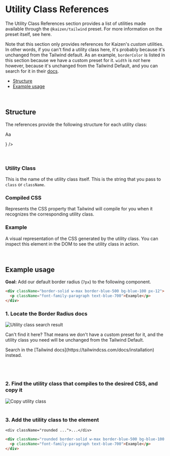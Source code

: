 
<Meta title="Guides/Tailwind/Utility Class References/Overview" />

# Utility Class References

The Utility Class References section provides a list of utilities made available through the `@kaizen/tailwind` preset.
For more information on the preset itself, see <LinkTo pageId="systems-tailwind-overview">here</LinkTo>.

Note that this section only provides references for Kaizen's _custom_ utilities.
In other words, if you can't find a utility class here, it's probably because it's unchanged from the Tailwind default.
As an example, `borderColor` is listed in this section because we have a custom preset for it. `width` is _not_ here however, because it's unchanged from the Tailwind Default, and you can search for it in their [docs](https://tailwindcss.com/docs/width).

- [Structure](#structure)
- [Example usage](#example-usage)

<br />

## Structure

The references provide the following structure for each utility class:

<Unstyled>
  <div className="w-100">
    <TailwindStoryTemplate
      compiledCssPropertyName="width"
      classKeyValues={[{ utilityClassName: 'text-heading-1', cssProperty: '2.125rem' }]}
      renderExampleComponent={(cssProperty) => <p style={{ fontSize: cssProperty }}>Aa</p>}
    />
  </div>
</Unstyled>

<br />
<br />

### Utility Class

This is the name of the utility class itself. This is the string that you pass to `class` or `className`.

### Compiled CSS

Represents the CSS property that Tailwind will compile for you when it recognizes the corresponding utility class.

### Example

A visual representation of the CSS generated by the utility class. You can inspect this element in the DOM to see the utility class in action.

<br />

## Example usage

**Goal:** Add our default border radius (`7px`) to the following component.

```html
<div className="border-solid w-max border-blue-500 bg-blue-100 px-12">
  <p className="font-family-paragraph text-blue-700">Example</p>
</div>
```

### 1. Locate the Border Radius docs

<div className="max-w-[600px]">
  <img src={UtilitySearchResult} alt="Utility class search result" />
</div>

<p>
  Can&apos;t find it here? That means we don&apos;t have a custom preset for it, and the utility
  class you need will be unchanged from the Tailwind Default.
</p>
<p>Search in the [Tailwind docs](https://tailwindcss.com/docs/installation) instead.</p>

<br />
<br />

### 2. Find the utility class that compiles to the desired CSS, and copy it

<img src={CopyUtilityClass} alt="Copy utility class" />

<br />
<br />

### 3. Add the utility class to the element

```tsx
<div className="rounded ...">...</div>
```

```html
<div className="rounded border-solid w-max border-blue-500 bg-blue-100 px-12">
  <p className="font-family-paragraph text-blue-700">Example</p>
</div>
```
